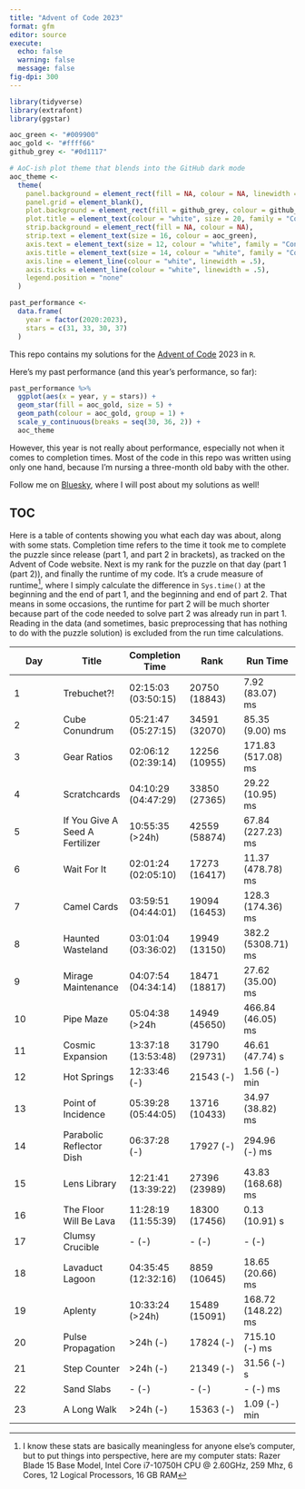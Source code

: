 ```yaml
---
title: "Advent of Code 2023"
format: gfm
editor: source
execute:
  echo: false
  warning: false
  message: false
fig-dpi: 300
---
```


```r
library(tidyverse)
library(extrafont)
library(ggstar)

aoc_green <- "#009900"
aoc_gold <- "#ffff66"
github_grey <- "#0d1117"

# AoC-ish plot theme that blends into the GitHub dark mode
aoc_theme <- 
  theme(
    panel.background = element_rect(fill = NA, colour = NA, linewidth = 1),
    panel.grid = element_blank(),
    plot.background = element_rect(fill = github_grey, colour = github_grey),
    plot.title = element_text(colour = "white", size = 20, family = "Consolas"),
    strip.background = element_rect(fill = NA, colour = NA),
    strip.text = element_text(size = 16, colour = aoc_green),
    axis.text = element_text(size = 12, colour = "white", family = "Consolas"),
    axis.title = element_text(size = 14, colour = "white", family = "Consolas"),
    axis.line = element_line(colour = "white", linewidth = .5),
    axis.ticks = element_line(colour = "white", linewidth = .5),
    legend.position = "none"
  )

past_performance <- 
  data.frame(
    year = factor(2020:2023),
    stars = c(31, 33, 30, 37)
  )
```

This repo contains my solutions for the [Advent of Code](https://adventofcode.com/) 2023 in `R`.

Here's my past performance (and this year's performance, so far):

```r
past_performance %>% 
  ggplot(aes(x = year, y = stars)) +
  geom_star(fill = aoc_gold, size = 5) +
  geom_path(colour = aoc_gold, group = 1) +
  scale_y_continuous(breaks = seq(30, 36, 2)) +
  aoc_theme
```

However, this year is not really about performance, especially not when it comes to completion times. 
Most of the code in this repo was written using only one hand, because I'm nursing a three-month old baby with the other.

Follow me on [Bluesky](https://bsky.app/profile/juli-nagel.bsky.social), where I will post about my solutions as well!

## TOC

Here is a table of contents showing you what each day was about, along with some stats.
Completion time refers to the time it took me to complete the puzzle since release (part 1, and part 2 in brackets), as tracked on the Advent of Code website.
Next is my rank for the puzzle on that day (part 1 (part 2)), and finally the runtime of my code.
It's a crude measure of runtime[^1], where I simply calculate the difference in `Sys.time()` at the beginning and the end of part 1, and the beginning and end of part 2. 
That means in some occasions, the runtime for part 2 will be much shorter because part of the code needed to solve part 2 was already run in part 1. 
Reading in the data (and sometimes, basic preprocessing that has nothing to do with the puzzle solution) is excluded from the run time calculations.

[^1]: I know these stats are basically meaningless for anyone else's computer, but to put things into perspective, here are my computer stats: Razer Blade 15 Base Model, Intel Core i7-10750H CPU \@ 2.60GHz, 259 Mhz, 6 Cores, 12 Logical Processors, 16 GB RAM

| Day | Title                   | Completion Time     | Rank          | Run Time            |
|---------------|---------------|---------------|---------------|---------------|
| 1   | Trebuchet?!        | 02:15:03 (03:50:15) | 20750 (18843)   | 7.92 (83.07) ms     |
| 2   | Cube Conundrum        | 05:21:47 (05:27:15) | 34591 (32070)   | 85.35 (9.00) ms     |
| 3   | Gear Ratios        | 02:06:12 (02:39:14) | 12256 (10955)   | 171.83 (517.08) ms     |
| 4   | Scratchcards        | 04:10:29 (04:47:29) | 33850 (27365)   | 29.22 (10.95) ms     |
| 5   | If You Give A Seed A Fertilizer        | 10:55:35 (>24h) | 42559 (58874)   | 67.84 (227.23) ms     |
| 6   | Wait For It        | 02:01:24 (02:05:10) | 17273 (16417)   | 11.37 (478.78) ms     |
| 7   | Camel Cards        | 03:59:51 (04:44:01) | 19094 (16453)   | 128.3 (174.36) ms     |
| 8   | Haunted Wasteland        | 03:01:04 (03:36:02) | 19949 (13150)   | 382.2 (5308.71) ms     |
| 9   | Mirage Maintenance        | 04:07:54 (04:34:14) | 18471 (18817)   | 27.62 (35.00) ms     |
| 10   | Pipe Maze        | 05:04:38 (>24h | 14949 (45650)   | 466.84 (46.05) ms     |
| 11   | Cosmic Expansion        | 13:37:18 (13:53:48) | 31790 (29731)   | 46.61 (47.74) s     |
| 12   | Hot Springs        | 12:33:46 (-) | 21543 (-)   | 1.56 (-) min     |
| 13   | Point of Incidence        | 05:39:28 (05:44:05) | 13716 (10433)   | 34.97 (38.82) ms     |
| 14   | Parabolic Reflector Dish        | 06:37:28 (-) | 17927 (-)   | 294.96 (-) ms     |
| 15   | Lens Library        | 12:21:41 (13:39:22) | 27396 (23989)   | 43.83 (168.68) ms     |
| 16   | The Floor Will Be Lava        | 11:28:19 (11:55:39) | 18300 (17456)   | 0.13 (10.91) s     |
| 17   | Clumsy Crucible        | - (-) | - (-)   | - (-)     |
| 18   | Lavaduct Lagoon        | 04:35:45 (12:32:16) | 8859 (10645)   | 18.65 (20.66) ms     |
| 19   | Aplenty        | 10:33:24 (>24h) | 15489 (15091)   | 168.72 (148.22) ms     |
| 20   | Pulse Propagation        | >24h (-) | 17824 (-)   | 715.10 (-) ms     |
| 21   | Step Counter        | >24h (-) | 21349 (-)   | 31.56 (-) s     |
| 22   | Sand Slabs        | - (-) | - (-)   | - (-) ms     |
| 23   | A Long Walk        | >24h (-) | 15363 (-)   | 1.09 (-) min     |
